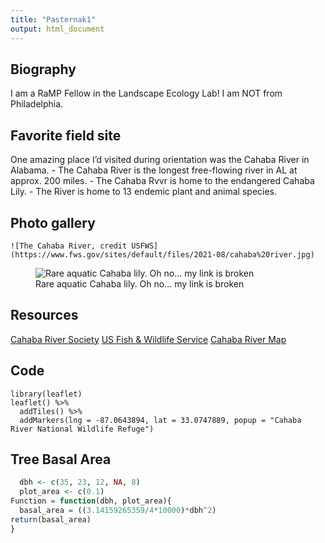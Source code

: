```yaml
---
title: "Pasternak1"
output: html_document
---
```


## Biography

I am a RaMP Fellow in the Landscape Ecology Lab! I am NOT from Philadelphia.

## Favorite field site

One amazing place I'd visited during orientation was the Cahaba River in Alabama. 
- The Cahaba River is the longest free-flowing river in AL at approx. 200 miles.
- The Cahaba Rvvr is home to the endangered Cahaba Lily.
- The River is home to 13 endemic plant and animal species.


## Photo gallery
	![The Cahaba River, credit USFWS](https://www.fws.gov/sites/default/files/2021-08/cahaba%20river.jpg)
![Rare aquatic Cahaba lily. Oh no... my link is broken](https://cahabarivrsociety.org/wp-content/uploads/2011/05/lily-1-300x225.jpg)

## Resources
[Cahaba River Society](https://cahabariversociety.org/about-the-cahaba-river/cahaba-river-biodiversity/) 
[US Fish & Wildlife Service](https://www.fws.gov/refuge/cahaba-river/about-us#:~:text=The%20Cahaba%20River%20itself%20stretches,nowhere%20else%20in%20the%20world.)
[Cahaba River Map](https://www.fws.gov/refuge/cahaba-river/map)

## Code
```
library(leaflet)
leaflet() %>% 
  addTiles() %>%     
  addMarkers(lng = -87.0643894, lat = 33.0747889, popup = "Cahaba River National Wildlife Refuge")
```
## Tree Basal Area 


```r
  dbh <- c(35, 23, 12, NA, 8)
  plot_area <- c(0.1)
Function = function(dbh, plot_area){
  basal_area = ((3.14159265359/4*10000)*dbh^2)
return(basal_area)
}
```